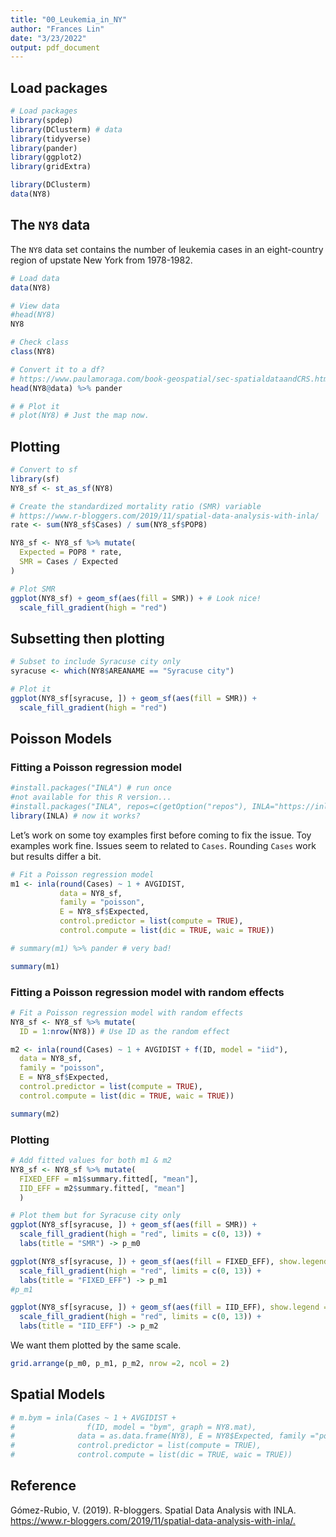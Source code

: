 ```yaml
---
title: "00_Leukemia_in_NY"
author: "Frances Lin"
date: "3/23/2022"
output: pdf_document
---
```


## Load packages

```r
# Load packages
library(spdep)
library(DClusterm) # data
library(tidyverse)
library(pander)
library(ggplot2)
library(gridExtra)
```


```r
library(DClusterm)
data(NY8)
```


## The `NY8` data

The `NY8` data set contains the number of leukemia cases in an eight-country region of upstate New York from 1978-1982. 

```r
# Load data
data(NY8)

# View data
#head(NY8)
NY8
```

```r
# Check class
class(NY8)
```

```r
# Convert it to a df? 
# https://www.paulamoraga.com/book-geospatial/sec-spatialdataandCRS.html
head(NY8@data) %>% pander
```

```r
# # Plot it 
# plot(NY8) # Just the map now.
```


## Plotting 

```r
# Convert to sf
library(sf)
NY8_sf <- st_as_sf(NY8)
```

```r
# Create the standardized mortality ratio (SMR) variable
# https://www.r-bloggers.com/2019/11/spatial-data-analysis-with-inla/
rate <- sum(NY8_sf$Cases) / sum(NY8_sf$POP8)

NY8_sf <- NY8_sf %>% mutate(
  Expected = POP8 * rate, 
  SMR = Cases / Expected
)
```

```r
# Plot SMR 
ggplot(NY8_sf) + geom_sf(aes(fill = SMR)) + # Look nice!
  scale_fill_gradient(high = "red") 
```


## Subsetting then plotting

```r
# Subset to include Syracuse city only 
syracuse <- which(NY8$AREANAME == "Syracuse city")

# Plot it
ggplot(NY8_sf[syracuse, ]) + geom_sf(aes(fill = SMR)) + 
  scale_fill_gradient(high = "red") 
```


## Poisson Models

### Fitting a Poisson regression model 

```r
#install.packages("INLA") # run once
#not available for this R version...
#install.packages("INLA", repos=c(getOption("repos"), INLA="https://inla.r-inla-download.org/R/stable"), dep=TRUE) # load a while
library(INLA) # now it works?
```

Let's work on some toy examples first before coming to fix the issue. Toy examples work fine. Issues seem to related to `Cases`. Rounding `Cases` work but results differ a bit. 

```r
# Fit a Poisson regression model
m1 <- inla(round(Cases) ~ 1 + AVGIDIST,
           data = NY8_sf,
           family = "poisson",
           E = NY8_sf$Expected,
           control.predictor = list(compute = TRUE),
           control.compute = list(dic = TRUE, waic = TRUE))
```

```r
# summary(m1) %>% pander # very bad!
```

```r
summary(m1)
```


### Fitting a Poisson regression model with random effects 

```r
# Fit a Poisson regression model with random effects 
NY8_sf <- NY8_sf %>% mutate(
  ID = 1:nrow(NY8)) # Use ID as the random effect

m2 <- inla(round(Cases) ~ 1 + AVGIDIST + f(ID, model = "iid"),
  data = NY8_sf, 
  family = "poisson",
  E = NY8_sf$Expected,
  control.predictor = list(compute = TRUE),
  control.compute = list(dic = TRUE, waic = TRUE))
```

```r
summary(m2)
```


### Plotting

```r
# Add fitted values for both m1 & m2
NY8_sf <- NY8_sf %>% mutate(
  FIXED_EFF = m1$summary.fitted[, "mean"],
  IID_EFF = m2$summary.fitted[, "mean"]
  ) 
```

```r
# Plot them but for Syracuse city only
ggplot(NY8_sf[syracuse, ]) + geom_sf(aes(fill = SMR)) + 
  scale_fill_gradient(high = "red", limits = c(0, 13)) + 
  labs(title = "SMR") -> p_m0
```

```r
ggplot(NY8_sf[syracuse, ]) + geom_sf(aes(fill = FIXED_EFF), show.legend = FALSE) +
  scale_fill_gradient(high = "red", limits = c(0, 13)) + 
  labs(title = "FIXED_EFF") -> p_m1
#p_m1 
```

```r
ggplot(NY8_sf[syracuse, ]) + geom_sf(aes(fill = IID_EFF), show.legend = FALSE) +
  scale_fill_gradient(high = "red", limits = c(0, 13)) + 
  labs(title = "IID_EFF") -> p_m2
```

We want them plotted by the same scale. 

```r
grid.arrange(p_m0, p_m1, p_m2, nrow =2, ncol = 2)
```


## Spatial Models 



```r
# m.bym = inla(Cases ~ 1 + AVGIDIST + 
#                f(ID, model = "bym", graph = NY8.mat),
#              data = as.data.frame(NY8), E = NY8$Expected, family ="poisson",
#              control.predictor = list(compute = TRUE),
#              control.compute = list(dic = TRUE, waic = TRUE))
```


\newpage


## Reference 

Gómez-Rubio, V. (2019). R-bloggers. Spatial Data Analysis with INLA. [https://www.r-bloggers.com/2019/11/spatial-data-analysis-with-inla/.](https://www.r-bloggers.com/2019/11/spatial-data-analysis-with-inla/)